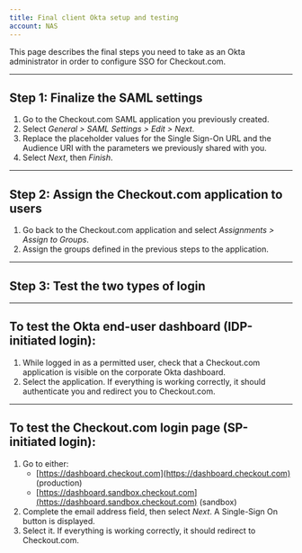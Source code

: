 ```yaml
---
title: Final client Okta setup and testing
account: NAS
---
```


This page describes the final steps you need to take as an Okta administrator in order to configure SSO for Checkout.com.

---

## Step 1: Finalize the SAML settings

1. Go to the Checkout.com SAML application you previously created.
2. Select _General > SAML Settings > Edit > Next_.
3. Replace the placeholder values for the Single Sign-On URL and the Audience URI with the parameters we previously shared with you.
4. Select _Next_, then _Finish_.

---

## Step 2: Assign the Checkout.com application to users

1. Go back to the Checkout.com application and select _Assignments > Assign to Groups_.
2. Assign the groups defined in the previous steps to the application.

---

## Step 3: Test the two types of login

---

## To test the Okta end-user dashboard (IDP-initiated login):

1. While logged in as a permitted user, check that a Checkout.com application is visible on the corporate Okta dashboard.
2. Select the application. If everything is working correctly, it should authenticate you and redirect you to Checkout.com.

---

## To test the Checkout.com login page (SP-initiated login):

1. Go to either:
    - [https://dashboard.checkout.com](https://dashboard.checkout.com) (production)
    - [https://dashboard.sandbox.checkout.com](https://dashboard.sandbox.checkout.com) (sandbox)
2. Complete the email address field, then select _Next_. A Single-Sign On button is displayed.
3. Select it. If everything is working correctly, it should redirect to Checkout.com.
